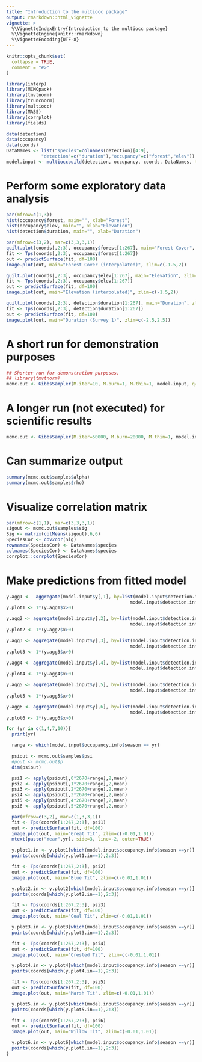 ```yaml
---
title: "Introduction to the multiocc package"
output: rmarkdown::html_vignette
vignette: >
  %\VignetteIndexEntry{Introduction to the multiocc package}
  %\VignetteEngine{knitr::rmarkdown}
  %\VignetteEncoding{UTF-8}
---
```


```r
knitr::opts_chunk$set(
  collapse = TRUE,
  comment = "#>"
)
```

```r
library(interp)
library(MCMCpack)
library(tmvtnorm)
library(truncnorm)
library(multiocc)
library(MASS)
library(corrplot)
library(fields)
```

```r
data(detection)
data(occupancy)
data(coords)
DataNames <- list("species"=colnames(detection)[4:9],
             "detection"=c("duration"),"occupancy"=c("forest","elev"))
model.input <- multioccbuild(detection, occupancy, coords, DataNames, threshold = 15000)
```

# Perform some exploratory data analysis
```r
par(mfrow=c(1,3))
hist(occupancy$forest, main="", xlab="Forest")
hist(occupancy$elev, main="", xlab="Elevation")
hist(detection$duration, main="", xlab="Duration")

par(mfrow=c(3,2), mar=c(3,3,3,1))
quilt.plot(coords[,2:3], occupancy$forest[1:267], main="Forest Cover", zlim=c(-1.5,3))
fit <- Tps(coords[,2:3], occupancy$forest[1:267])
out <- predictSurface(fit, df=100)
image.plot(out, main="Forest Cover (interpolated)", zlim=c(-1.5,2))

quilt.plot(coords[,2:3], occupancy$elev[1:267], main="Elevation", zlim=c(-1.5,3.5))
fit <- Tps(coords[,2:3], occupancy$elev[1:267])
out <- predictSurface(fit, df=100)
image.plot(out, main="Elevation (interpolated)", zlim=c(-1.5,2))

quilt.plot(coords[,2:3], detection$duration[1:267], main="Duration", zlim=c(-2.5,3))
fit <- Tps(coords[,2:3], detection$duration[1:267])
out <- predictSurface(fit, df=100)
image.plot(out, main="Duration (Survey 1)", zlim=c(-2.5,2.5))
```

# A short run for demonstration purposes
```r
## Shorter run for demonstration purposes.
## library(tmvtnorm)
mcmc.out <- GibbsSampler(M.iter=10, M.burn=1, M.thin=1, model.input, q=10, sv=FALSE)
```

# A longer run (not executed) for scientific results
```r
mcmc.out <- GibbsSampler(M.iter=50000, M.burn=20000, M.thin=1, model.input, q=10, sv=FALSE)
```

# Can summarize output 
```r
summary(mcmc.out$samples$alpha)
summary(mcmc.out$samples$rho)
```



# Visualize correlation matrix
```r
par(mfrow=c(1,1), mar=c(3,3,3,1))
sigout <- mcmc.out$samples$sig
Sig <- matrix(colMeans(sigout),6,6)
SpeciesCor <- cov2cor(Sig)
rownames(SpeciesCor) <- DataNames$species
colnames(SpeciesCor) <- DataNames$species
corrplot::corrplot(SpeciesCor)
```

# Make predictions from fitted model
```r
y.agg1 <-  aggregate(model.input$y[,1], by=list(model.input$detection.info$siteID, 
                                              model.input$detection.info$season), FUN=sum, na.rm=TRUE)
y.plot1 <- 1*(y.agg1$x>0)

y.agg2 <- aggregate(model.input$y[,2], by=list(model.input$detection.info$siteID, 
                                              model.input$detection.info$season), FUN=sum, na.rm=TRUE)
y.plot2 <- 1*(y.agg2$x>0)

y.agg3 <- aggregate(model.input$y[,3], by=list(model.input$detection.info$siteID, 
                                              model.input$detection.info$season), FUN=sum, na.rm=TRUE)
y.plot3 <- 1*(y.agg3$x>0)

y.agg4 <- aggregate(model.input$y[,4], by=list(model.input$detection.info$siteID, 
                                              model.input$detection.info$season), FUN=sum, na.rm=TRUE)
y.plot4 <- 1*(y.agg4$x>0)

y.agg5 <- aggregate(model.input$y[,5], by=list(model.input$detection.info$siteID, 
                                              model.input$detection.info$season), FUN=sum, na.rm=TRUE)
y.plot5 <- 1*(y.agg5$x>0)

y.agg6 <- aggregate(model.input$y[,6], by=list(model.input$detection.info$siteID, 
                                              model.input$detection.info$season), FUN=sum, na.rm=TRUE)
y.plot6 <- 1*(y.agg6$x>0)

for (yr in c(1,4,7,10)){
  print(yr)

  range <- which(model.input$occupancy.info$season == yr)

  psiout <- mcmc.out$samples$psi
  #pout <- mcmc.out$p
  dim(psiout)

  psi1 <- apply(psiout[,0*2670+range],2,mean)
  psi2 <- apply(psiout[,1*2670+range],2,mean)
  psi3 <- apply(psiout[,2*2670+range],2,mean)
  psi4 <- apply(psiout[,3*2670+range],2,mean)
  psi5 <- apply(psiout[,4*2670+range],2,mean)
  psi6 <- apply(psiout[,5*2670+range],2,mean)

  par(mfrow=c(3,2), mar=c(1,3,3,1))
  fit <- Tps(coords[1:267,2:3], psi1)
  out <- predictSurface(fit, df=100)
  image.plot(out, main="Great Tit", zlim=c(-0.01,1.01))
  mtext(paste("Year",yr), side=3, line=-2, outer=TRUE)

  y.plot1.in <- y.plot1[which(model.input$occupancy.info$season ==yr)]
  points(coords[which(y.plot1.in==1),2:3])

  fit <- Tps(coords[1:267,2:3], psi2)
  out <- predictSurface(fit, df=100)
  image.plot(out, main="Blue Tit", zlim=c(-0.01,1.01))

  y.plot2.in <- y.plot2[which(model.input$occupancy.info$season ==yr)]
  points(coords[which(y.plot2.in==1),2:3])

  fit <- Tps(coords[1:267,2:3], psi3)
  out <- predictSurface(fit, df=100)
  image.plot(out, main="Coal Tit", zlim=c(-0.01,1.01))

  y.plot3.in <- y.plot3[which(model.input$occupancy.info$season ==yr)]
  points(coords[which(y.plot3.in==1),2:3])

  fit <- Tps(coords[1:267,2:3], psi4)
  out <- predictSurface(fit, df=100)
  image.plot(out, main="Crested Tit", zlim=c(-0.01,1.01))

  y.plot4.in <- y.plot4[which(model.input$occupancy.info$season ==yr)]
  points(coords[which(y.plot4.in==1),2:3])

  fit <- Tps(coords[1:267,2:3], psi5)
  out <- predictSurface(fit, df=100)
  image.plot(out, main="Marsh Tit", zlim=c(-0.01,1.01))

  y.plot5.in <- y.plot5[which(model.input$occupancy.info$season ==yr)]
  points(coords[which(y.plot5.in==1),2:3])

  fit <- Tps(coords[1:267,2:3], psi6)
  out <- predictSurface(fit, df=100)
  image.plot(out, main="Willow Tit", zlim=c(-0.01,1.01))

  y.plot6.in <- y.plot6[which(model.input$occupancy.info$season ==yr)]
  points(coords[which(y.plot6.in==1),2:3])
}
```
